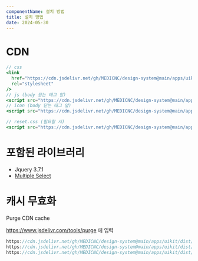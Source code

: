 ```yaml
---
componentName: 설치 방법
title: 설치 방법
date: 2024-05-30
---
```


# CDN

```jsx
// css
<link
  href="https://cdn.jsdelivr.net/gh/MEDICNC/design-system@main/apps/uikit/dist/css/uikit-core.min.css"
  rel="stylesheet"
/>
// js (body 닫는 태그 앞)
<script src="https://cdn.jsdelivr.net/gh/MEDICNC/design-system@main/apps/uikit/dist/js/uikit-core.min.js"></script>
// icon (body 닫는 태그 앞)
<script src="https://cdn.jsdelivr.net/gh/MEDICNC/design-system@main/apps/uikit/dist/js/uikit-icons.min.js"></script>

// reset.css (필요할 시)
<script src="https://cdn.jsdelivr.net/gh/MEDICNC/design-system@main/apps/uikit/dist/css/reset.min.css"></script>
```

# 포함된 라이브러리

- Jquery 3.7.1
- [Multiple Select](https://multiple-select.wenzhixin.net.cn/)

# 캐시 무효화

Purge CDN cache

https://www.jsdelivr.com/tools/purge 에 입력

```jsx
https://cdn.jsdelivr.net/gh/MEDICNC/design-system@main/apps/uikit/dist/css/uikit-core.min.css
https://cdn.jsdelivr.net/gh/MEDICNC/design-system@main/apps/uikit/dist/js/uikit-core.min.js
https://cdn.jsdelivr.net/gh/MEDICNC/design-system@main/apps/uikit/dist/js/uikit-icons.min.js
```
